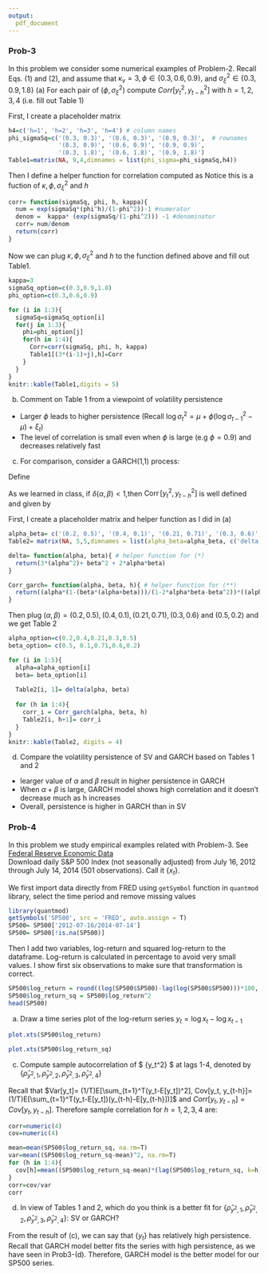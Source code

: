 ```yaml
---
output:
  pdf_document
---
```

### Prob-3
In this problem we consider some numerical examples of Problem-2. Recall
Eqs. (1) and (2), and assume that $\kappa_v =3, \phi \in \{0.3, 0.6, 0.9 \},$ and $\sigma_\xi^2 \in \{0.3, 0.9, 1.8 \}$
(a) For each pair of ($\phi, \sigma_\xi^2$) compute $Corr[y_t^2, y_{t-h}^2]$ with $h=1 ,2 , 3, 4$ (i.e. fill out Table 1)  

First, I create a placeholder matrix
```r
h4=c('h=1', 'h=2', 'h=3', 'h=4') # column names
phi_sigmaSq=c('(0.3, 0.3)', '(0.6, 0.3)', '(0.9, 0.3)',  # rownames
              '(0.3, 0.9)', '(0.6, 0.9)', '(0.9, 0.9)',
              '(0.3, 1.8)', '(0.6, 1.8)', '(0.9, 1.8)')
Table1=matrix(NA, 9,4,dimnames = list(phi_sigma=phi_sigmaSq,h4))
```

Then I define a helper function for correlation computed as 
\begin{align*}
\operatorname{Corr} \left[ y _ { t } ^ { 2} ,y _ { t - h } ^ { 2} \right] \equiv \frac { \operatorname{Cov} \left[ y _ { t } ^ { 2} ,y _ { t - h } ^ { 2} \right] } { \operatorname{Var} \left[ y _ { t } ^ { 2} \right] } = \frac { \exp \left[ \frac { \sigma _ { \xi } ^ { 2} } { 1- \phi ^ { 2} } \times \phi ^ { h } \right] - 1} { \kappa _ { \nu } \times \exp \left[ \frac { \sigma _ { \xi } ^ { 2} } { 1- \phi ^ { 2} } \right] - 1}
\end{align*}
Notice this is a fuction of $\kappa, \phi, \sigma_\xi^2$ and $h$

```r
corr= function(sigmaSq, phi, h, kappa){
  num = exp(sigmaSq*(phi^h)/(1-phi^2))-1 #numerator
  denom =  kappa* (exp(sigmaSq/(1-phi^2))) -1 #denominator
  corr= num/denom
  return(corr)
}
```
  
Now we can plug $\kappa, \phi, \sigma_\xi^2$ and $h$ to the function defined above and fill out Table1. 
```r
kappa=3
sigmaSq_option=c(0.3,0.9,1.8)
phi_option=c(0.3,0.6,0.9)

for (i in 1:3){
  sigmaSq=sigmaSq_option[i]
  for(j in 1:3){
    phi=phi_option[j]
    for(h in 1:4){
      Corr=corr(sigmaSq, phi, h, kappa)
      Table1[(3*(i-1)+j),h]=Corr
    }
  }
}
knitr::kable(Table1,digits = 5)
```



(b) Comment on Table 1 from a viewpoint of volatility persistence  
* Larger $\phi$ leads to higher persistence (Recall $\log \sigma _ { t } ^ { 2} = \mu + \phi \left( \log \sigma _ { t - 1} ^ { 2} - \mu \right) + \xi _ { t }$)
* The level of correlation is small even when $\phi$ is large (e.g $\phi=0.9$) and decreases relatively fast  


(c) For comparison, consider a GARCH(1,1) process:  

\begin{align*} 
  { y _ { t } = \sigma _ { t } \nu _ { t } ,\quad \nu _ { t } \stackrel { i .d .d } { \sim } N ( 0,1) } \\
  { \sigma _ { t } ^ { 2} = \omega + \alpha y _ { t - 1} ^ { 2} + \beta \sigma _ { t - 1} ^ { 2} } \\ 
  { \omega > 0,\: \alpha \geq 0,\: \beta \geq 0,\: \alpha + \beta < 1} 
\end{align*}


Define 
\begin{align}
  \delta ( \alpha ,\beta ) = 3\alpha ^ { 2} + \beta ^ { 2} + 2\alpha \beta \tag{*}
\end{align}



As we learned in class, if $\delta ( \alpha ,\beta ) < 1,$then $\operatorname{Corr} \left[ y _ { t } ^ { 2} ,y _ { t - h } ^ { 2} \right]$ is well defined and given by
\begin{align}
  \operatorname{Corr} \left[ y _ { t } ^ { 2} ,y _ { t - h } ^ { 2} \right] = \frac { \alpha [ 1- \beta ( \alpha + \beta ) ] } { 1- 2\alpha \beta - \beta ^ { 2} } ( \alpha + \beta ) ^ { h - 1} ,\quad h \geq 1 \tag{**}
\end{align}


First, I create a placeholder matrix and helper function as I did in (a)
```r
alpha_beta= c('(0.2, 0.5)', '(0.4, 0.1)', '(0.21, 0.71)', '(0.3, 0.6)','(0.5, 0.2)') 
Table2= matrix(NA, 5,5,dimnames = list(alpha_beta=alpha_beta, c('delta', h4))) # placeholder

delta= function(alpha, beta){ # helper function for (*)
  return(3*(alpha^2)+ beta^2 + 2*alpha*beta)
}

Corr_garch= function(alpha, beta, h){ # helper function for (**)
  return((alpha*(1-(beta*(alpha+beta)))/(1-2*alpha*beta-beta^2))*((alpha+beta)^(h-1)))
}
```

Then plug $(\alpha, \beta) = (0.2, 0.5), (0.4, 0.1), (0.21, 0.71), (0.3, 0.6)$ and $(0.5, 0.2)$ and we get Table 2
```r
alpha_option=c(0.2,0.4,0.21,0.3,0.5)
beta_option= c(0.5, 0.1,0.71,0.6,0.2)

for (i in 1:5){
  alpha=alpha_option[i]
  beta= beta_option[i]
  
  Table2[i, 1]= delta(alpha, beta)
  
  for (h in 1:4){
    corr_i = Corr_garch(alpha, beta, h)
    Table2[i, h+1]= corr_i
  }
}
knitr::kable(Table2, digits = 4)
```

(d) Compare the volatility persistence of SV and GARCH based on Tables 1 and 2
* learger value of $\alpha$ and $\beta$ result in higher persistence in GARCH
* When $\alpha + \beta$ is large, GARCH model shows high correlation and it doesn't decrease much as h increases
* Overall, persistence is higher in GARCH than in SV


### Prob-4
In this problem we study empirical examples related with Problem-3. See [Federal Reserve Economic Data](https://fred.stlouisfed.org/)  
Download daily S&P 500 Index (not seasonally adjusted) from July 16, 2012 through July
14, 2014 (501 observations). Call it $\{x_t\}$.


We first import data directly from FRED using `getSymbol` function in `quantmod` library, select the time period and remove missing values
```r
library(quantmod)
getSymbols('SP500', src = 'FRED', auto.assign = T)
SP500= SP500['2012-07-16/2014-07-14']
SP500= SP500[!is.na(SP500)]
```

Then I add two variables, log-return and squared log-return to the dataframe. Log-return is calculated in percentage to avoid very small values. I show first six observations to make sure that transformation is correct.
```r
SP500$log_return = round((log(SP500$SP500)-lag(log(SP500$SP500)))*100, 2) # per cent, two digits
SP500$log_return_sq = SP500$log_return^2
head(SP500)
```

(a) Draw a time series plot of the log-return series $y_{t} = \log x _t - \log x _{t - 1}$
```r
plot.xts(SP500$log_return)
```

```r
plot.xts(SP500$log_return_sq)
```


(c) Compute sample autocorrelation of $ \{y_t^2\} $ at lags 1-4, denoted by $\{ \hat{\rho }_{ y^{2} ,1} , \hat{\rho}_{y^2 ,2} ,\hat { \rho } _ { y ^2 ,3} ,\hat { \rho } _ { y ^2 ,4} \}$

Recall that $Var[y_t]= (1/T)E[\sum_{t=1}^T(y_t-E[y_t])^2], Cov[y_t, y_{t-h}]=(1/T)E[\sum_{t=1}^T(y_t-E[y_t])(y_{t-h}-E[y_{t-h}])]$ and $Corr[y_t, y_{t-h}] = Cov[y_t, y_{t-h}]$. Therefore sample correlation for $h=1,2,3,4$ are:
```r
corr=numeric(4)
cov=numeric(4)

mean=mean(SP500$log_return_sq, na.rm=T)
var=mean((SP500$log_return_sq-mean)^2, na.rm=T)
for (h in 1:4){
  cov[h]=mean((SP500$log_return_sq-mean)*(lag(SP500$log_return_sq, k=h) - mean), na.rm=T)
}
corr=cov/var
corr
```

(d) In view of Tables 1 and 2, which do you think is a better fit for $\{ \hat{\rho }_{ y^{2} ,1} , \hat{\rho}_{y^2 ,2} ,\hat { \rho } _ { y ^2 ,3} ,\hat { \rho } _ { y ^2 ,4} \}$: SV or GARCH?  

From the result of (c), we can say that $\{y_t\}$ has relatively high persistence. Recall that GARCH model better fits the series with high persistence, as we have seen in Prob3-(d). Therefore, GARCH model is the better model for our SP500 series.